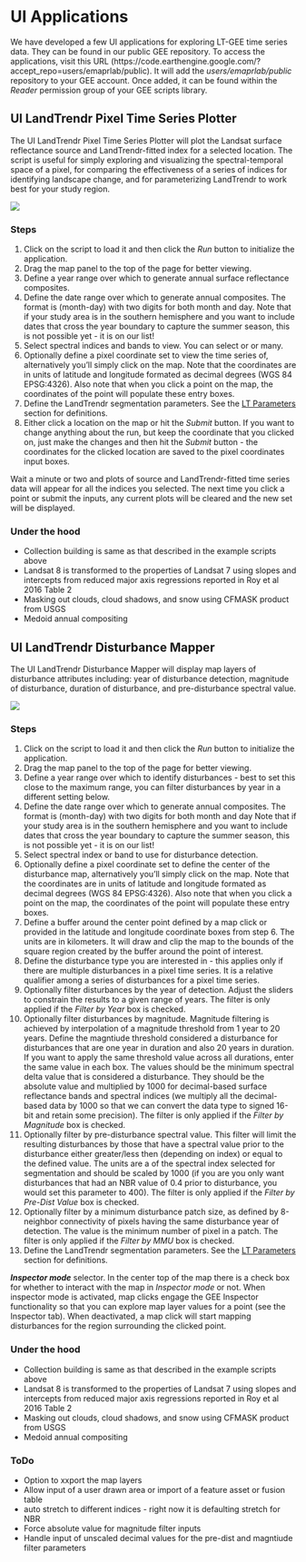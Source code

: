 # UI Applications

We have developed a few UI applications for exploring LT-GEE time series data. They can be found in our public GEE repository.
To access the applications, visit this URL (https://code.earthengine.google.com/?accept_repo=users/emaprlab/public). It will
add the *users/emaprlab/public* repository to your GEE account. Once added, it can be found within the *Reader* permission group of your GEE scripts library.

## UI LandTrendr Pixel Time Series Plotter

The UI LandTrendr Pixel Time Series Plotter will plot the Landsat surface reflectance source and LandTrendr-fitted index for 
a selected location. The script is useful for simply exploring and visualizing the spectral-temporal space of a pixel, for comparing
the effectiveness of a series of indices for identifying landscape change, and for parameterizing LandTrendr to work best for your 
study region.

<img src='imgs/time_series_app.jpg'>

### Steps

1. Click on the script to load it and then click the *Run* button to initialize the application.
2. Drag the map panel to the top of the page for better viewing.
3. Define a year range over which to generate annual surface reflectance composites.
4. Define the date range over which to generate annual composites. The format is (month-day) with two digits for both month and day. Note that if your study area is in the southern hemisphere and you want to include dates that cross the year boundary to capture the summer season, this is not possible yet - it is on our list!
5. Select spectral indices and bands to view. You can select or or many.
6. Optionally define a pixel coordinate set to view the time series of, alternatively you'll simply click on the map. Note that the coordinates are in units of latitude and longitude formated as decimal degrees (WGS 84  EPSG:4326). Also note that when you click a point on the map, the coordinates of the point will populate these entry boxes.
7. Define the LandTrendr segmentation parameters. See the [LT Parameters](#ltparameters) section for definitions.
8. Either click a location on the map or hit the *Submit* button. If you want to change anything about the run, but keep the coordinate that you clicked on, just make the changes and then hit the *Submit* button - the coordinates for the clicked location are saved to the pixel coordinates input boxes.

Wait a minute or two and plots of source and LandTrendr-fitted time series data will appear for all the indices you selected. The next time you click a point or submit the inputs, any current plots will be cleared and the new set will be displayed.

### Under the hood

+ Collection building is same as that described in the example scripts above
+ Landsat 8 is transformed to the properties of Landsat 7 using slopes and intercepts from reduced major axis regressions reported in Roy et al  2016 Table 2
+ Masking out clouds, cloud shadows, and snow using CFMASK product from USGS 
+ Medoid annual compositing


## UI LandTrendr Disturbance Mapper

The UI LandTrendr Disturbance Mapper will display map layers of disturbance attributes including: year of disturbance detection, magnitude of disturbance, duration of disturbance, and pre-disturbance spectral value. 

<img src='imgs/dist_map_app.jpg'>

### Steps

1. Click on the script to load it and then click the *Run* button to initialize the application.
2. Drag the map panel to the top of the page for better viewing.
3. Define a year range over which to identify disturbances - best to set this close to the maximum range, you can filter disturbances by year in a different setting below. 
4. Define the date range over which to generate annual composites. The format is (month-day) with two digits for both month and day Note that if your study area is in the southern hemisphere and you want to include dates that cross the year boundary to capture the summer season, this is not possible yet - it is on our list!
5. Select spectral index or band to use for disturbance detection.
6. Optionally define a pixel coordinate set to define the center of the disturbance map, alternatively you'll simply click on the map. Note that the coordinates are in units of latitude and longitude formated as decimal degrees (WGS 84  EPSG:4326). Also note that when you click a point on the map, the coordinates of the point will populate these entry boxes.
7. Define a buffer around the center point defined by a map click or provided in the latitude and longitude coordinate boxes from step 6. The units are in kilometers. It will draw and clip the map to the bounds of the square region created by the buffer around the point of interest.
8. Define the disturbance type you are interested in - this applies only if there are multiple disturbances in a pixel time series. It is a relative qualifier among a series of disturbances for a pixel time series.
9. Optionally filter disturbances by the year of detection. Adjust the sliders to constrain the results to a given range of years. The filter is only applied if the *Filter by Year* box is checked.
10. Optionally filter disturbances by magnitude. Magnitude filtering is achieved by interpolation of a magnitude threshold from 1 year to 20 years. Define the magntiude threshold considered a disturbance for disturbances that are one year in duration and also 20 years in duration. If you want to apply the same threshold value across all durations, enter the same value in each box. The values should be the minimum spectral delta value that is considered a disturbance. They should be the absolute value and multiplied by 1000 for decimal-based surface reflectance bands and spectral indices (we multiply all the decimal-based data by 1000 so that we can convert the data type to signed 16-bit and retain some precision). The filter is only applied if the *Filter by Magnitude* box is checked.
11. Optionally filter by pre-disturbance spectral value. This filter will limit the resulting disturbances by those that have a spectral value prior to the disturbance either greater/less then (depending on index) or equal to the defined value. The units are a of the spectral index selected for segmentation and should be scaled by 1000 (if you are you only want disturbances that had an NBR value of 0.4 prior to disturbance, you would set this parameter to 400). The filter is only applied if the *Filter by Pre-Dist Value* box is checked.
12. Optionally filter by a minimum disturbance patch size, as defined by 8-neighbor connectivity of pixels having the same disturbance year of detection. The value is the minimum number of pixel in a patch. The filter is only applied if the *Filter by MMU* box is checked. 
13. Define the LandTrendr segmentation parameters. See the [LT Parameters](#ltparameters) section for definitions.      


***Inspector mode*** selector. In the center top of the map there is a check box for whether to interact with the map in *Inspector mode* or not. When inspector mode is activated, map clicks engage the GEE Inspector functionality so that you can explore map layer values for a point (see the Inspector tab). When deactivated, a map click will start mapping disturbances for the region surrounding the clicked point. 

### Under the hood

+ Collection building is same as that described in the example scripts above
+ Landsat 8 is transformed to the properties of Landsat 7 using slopes and intercepts from reduced major axis regressions reported in Roy et al  2016 Table 2
+ Masking out clouds, cloud shadows, and snow using CFMASK product from USGS 
+ Medoid annual compositing


### ToDo

+ Option to xxport the map layers
+ Allow input of a user drawn area or import of a feature asset or fusion table
+ auto stretch to different indices - right now it is defaulting stretch for NBR
+ Force absolute value for magnitude filter inputs
+ Handle input of unscaled decimal values for the pre-dist and magntiude filter parameters 

